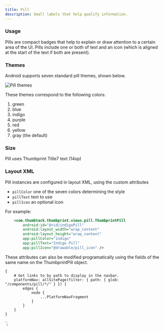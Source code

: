 ```yaml
---
title: Pill
description: Small labels that help qualify information.
---
```



<ComponentHeader data={props.data} />

### Usage

Pills are compact badges that help to explain or draw attention to a certain area of the UI. Pills include one or both of text and an icon (which is aligned at the start of the text if both are present).


### Themes

Android supports seven standard pill themes, shown below.

![Pill themes](/img/android-pill-themes.png)

These themes correspond to the following colors:

1. green
1. blue
1. indigo
1. purple
1. red
1. yellow
1. gray (the default)

### Size

Pill uses Thumbprint Title7 text (14sp)

### Layout XML

Pill instances are configured in layout XML, using the custom attributes

-   `pillColor` one of the seven colors determining the style
-   `pillText` text to use
-   `pillIcon` an optional icon


For example:

```xml
    <com.thumbtack.thumbprint.views.pill.ThumbprintPill
        android:id="@+id/indigoPill"
        android:layout_width="wrap_content"
        android:layout_height="wrap_content"
        app:pillColor="indigo"
        app:pillText="Indigo Pill"
        app:pillIcon="@drawable/pill_icon" />
```

These attributes can also be modified programatically using the fields of the same name on the ThumbprintPill object.

    {
        # Get links to by path to display in the navbar.
        platformNav: allSitePage(filter: { path: { glob: "/components/pill/*/" } }) {
            edges {
                node {
                    ...PlatformNavFragment
                }
            }
        }
    }
`;
